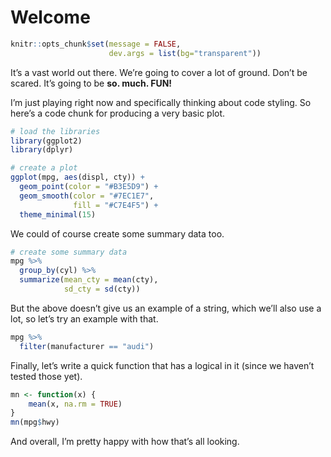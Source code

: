 # Welcome

```r
knitr::opts_chunk$set(message = FALSE,
                      dev.args = list(bg="transparent"))
```

It's a vast world out there. We're going to cover a lot of ground. Don't be scared. It's going to be **so. much. FUN!**

I'm just playing right now and specifically thinking about code styling. So here's a code chunk for producing a very basic plot.

```r
# load the libraries
library(ggplot2)
library(dplyr)

# create a plot
ggplot(mpg, aes(displ, cty)) +
  geom_point(color = "#B3E5D9") +
  geom_smooth(color = "#7EC1E7",
              fill = "#C7E4F5") +
  theme_minimal(15)
```

We could of course create some summary data too.

```r
# create some summary data
mpg %>% 
  group_by(cyl) %>% 
  summarize(mean_cty = mean(cty),
            sd_cty = sd(cty))
```

But the above doesn't give us an example of a string, which we'll also use a lot, so let's try an example with that.

```r
mpg %>% 
  filter(manufacturer == "audi")
```

Finally, let's write a quick function that has a logical in it (since we haven't tested those yet).

```r
mn <- function(x) {
	mean(x, na.rm = TRUE)
}
mn(mpg$hwy)
```

And overall, I'm pretty happy with how that's all looking.